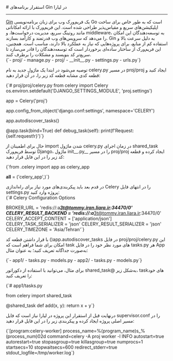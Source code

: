 

<Layout>
<Head>
<title>مستندات استقرار برنامه‌های Gin - لیارا</title>

<meta property="og:title" content="مستندات خدمات رایانش ابری لیارا" />
<meta property="og:description" content="مستندات نحوه استقرار برنامه‌های Gin در Golang در لیارا"  />
<meta property="og:image" content="https://files.liara.ir/liara/logos/liara-poster.jpg" />
</Head>
# استقرار برنامه‌های Gin در لیارا
<hr className="mb-2" />
<a className="text-[#2196f3] " href="https://gin-gonic.com/">Gin</a> یک فریم‌ورک وب برای زبان برنامه‌نویسی Go است که به طور خاص برای ساخت اپلیکیشن‌های سریع و مقیاس‌پذیر طراحی شده است. این فریم‌ورک با ارائه امکاناتی مانند روتینگ سریع، مدیریت درخواست‌ها، و middleware، به توسعه‌دهندگان این امکان را می‌دهد که سرویس‌های وب قدرتمند و کارآمد بسازند. Gin به دلیل سرعت بالا و استفاده کم از منابع، برای پروژه‌هایی که نیاز به عملکرد بالا دارند، مناسب است. همچنین، این فریم‌ورک از ساختار ساده‌ای برخوردار است که توسعه‌دهندگان را قادر می‌سازد تا سریع‌تر کد بنویسند و مشکلات را برطرف کنند.







<div className="h-2" />
<div dir='ltr'>
<Highlight className="bash">
    {`- proj/
  - manage.py
  - proj/
    - __init__.py
    - settings.py
    - urls.py`}
</Highlight>
</div>
<div className="h-2" />

توصیه می‌شود در ابتدا یک ماژول جدید به نام <Important>celery.py</Important> در مسیر proj/proj ایجاد کنید و قطعه کدی مشابه قطعه کد زیر را، در آن قرار دهید:

<div className="h-2" />
<div dir='ltr'>
<Highlight className="python">
    {`# proj/proj/celery.py
from celery import Celery
os.environ.setdefault('DJANGO_SETTINGS_MODULE', 'proj.settings')

app = Celery('proj')

app.config_from_object('django.conf:settings', namespace='CELERY')

app.autodiscover_tasks()

@app.task(bind=True)
def debug_task(self):
    print(f'Request: {self.request!r}')`}
</Highlight>
</div>
<div className="h-2" />

حال برای اطمینان از import شدن ماژول <Important>celery.py</Important> در زمان اجرای <Important>shared_task</Important> توسط فریم‌ورک Django، ماژول <Important>init\_\_.py\_\_</Important> را در مسیر proj/proj ایجاد کرده و قطعه کد زیر را در این فایل قرار دهید:

<div className="h-2" />
<div dir='ltr'>
<Highlight className="python">
    {`from .celery import app as celery_app

__all__ = ('celery_app',)`}
</Highlight>
</div>
<div className="h-2" />
در قدم بعد باید پیکربندی‌های مورد نیاز برای راه‌اندازی Celery را در انتهای فایل <Important>settings.py</Important> پروژه وارد کنید:

<div className="h-2" />
<div dir='ltr'>
<Highlight className="python">
    {`# Celery Configuration Options

BROKER_URL = 'redis://:a*********3t@tommy.iran.liara.ir:34470/0'
CELERY_RESULT_BACKEND = 'redis://:a*********3t@tommy.iran.liara.ir:34470/0'
CELERY_ACCEPT_CONTENT = ['application/json']
CELERY_TASK_SERIALIZER = 'json'
CELERY_RESULT_SERIALIZER = 'json'
CELERY_TIMEZONE = 'Asia/Tehran'`}
</Highlight>
</div>
<div className="h-2" />

با قرار داشتن قطعه کد <Important>()app.autodiscover_tasks</Important> در فایل <Important>proj/proj/celery.py</Important> این امکان برای شما فراهم است که task های مورد نظر خود را در فایل <Important>tasks.py</Important> هر App به‌صورت جداگانه تعریف کنید؛ به عنوان مثال:

<div className="h-2" />
<div dir='ltr'>
<Highlight className="bash">
    {`- app1/
    - tasks.py
    - models.py
- app2/
    - tasks.py
    - models.py`}
</Highlight>
</div>
<div className="h-2" />

برای مثال، می‌توانید با استفاده از دکوراتور <Important>shared_task@</Important> به‌شکل زیر، taskهای خود را تعریف کنید:

<div className="h-2" />
<div dir='ltr'>
<Highlight className="python">
    {`# app1/tasks.py

from celery import shared_task

@shared_task
def add(x, y):
    return x + y`}
</Highlight>
</div>
<div className="h-2" />

درنهایت قبل از استقرار این پروژه در لیارا نیاز است که فایل <Important>supervisor.conf</Important> را در مسیر اصلی پروژه ایجاد کرده و پیکربندی زیر را در این فایل قرار دهید:

<div className="h-2" />
<div dir='ltr'>
<Highlight className="conf">
    {`[program:celery-worker]
process_name=%(program_name)s_%(process_num)02d
command=celery -A proj worker -l INFO
autostart=true
autorestart=true
stopasgroup=true
killasgroup=true
numprocs=1
startsecs=10
stopwaitsecs=600
redirect_stderr=true
stdout_logfile=/tmp/worker.log`}
</Highlight>
</div>
<div className="h-2" />


</Layout>